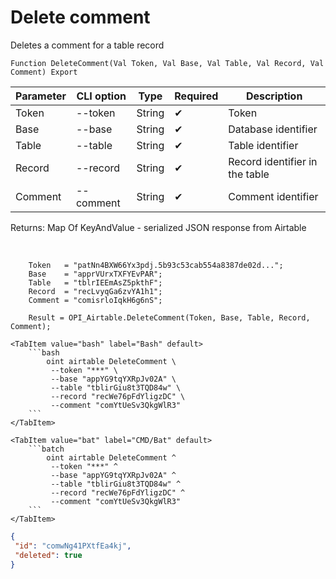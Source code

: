 ﻿---
sidebar_position: 4
---


# Delete comment
 Deletes a comment for a table record



`Function DeleteComment(Val Token, Val Base, Val Table, Val Record, Val Comment) Export`

  | Parameter | CLI option | Type | Required | Description |
  |-|-|-|-|-|
  | Token | --token | String | &#x2714; | Token |
  | Base | --base | String | &#x2714; | Database identifier |
  | Table | --table | String | &#x2714; | Table identifier |
  | Record | --record | String | &#x2714; | Record identifier in the table |
  | Comment | --comment | String | &#x2714; | Comment identifier |

  
  Returns:  Map Of KeyAndValue - serialized JSON response from Airtable

<br/>




```bsl title="1C:Enterprise/OneScript code example"
    Token   = "patNn4BXW66Yx3pdj.5b93c53cab554a8387de02d...";
    Base    = "apprVUrxTXFYEvPAR";
    Table   = "tblrIEEmAsZ5pkthF";
    Record  = "recLvyqGa6zvYA1h1";
    Comment = "comisrloIqkH6g6nS";

    Result = OPI_Airtable.DeleteComment(Token, Base, Table, Record, Comment);
```
 

 <Tabs>
  
    <TabItem value="bash" label="Bash" default>
        ```bash
            oint airtable DeleteComment \
             --token "***" \
             --base "appYG9tqYXRpJv02A" \
             --table "tblirGiu8t3TQD84w" \
             --record "recWe76pFdYligzDC" \
             --comment "comYtUeSv3QkgWlR3"
        ```
    </TabItem>
  
    <TabItem value="bat" label="CMD/Bat" default>
        ```batch
            oint airtable DeleteComment ^
             --token "***" ^
             --base "appYG9tqYXRpJv02A" ^
             --table "tblirGiu8t3TQD84w" ^
             --record "recWe76pFdYligzDC" ^
             --comment "comYtUeSv3QkgWlR3"
        ```
    </TabItem>
</Tabs>


```json title="Result"
{
 "id": "comwNg41PXtfEa4kj",
 "deleted": true
}
```
